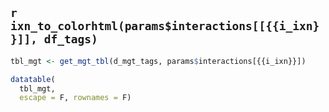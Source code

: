 
## `r ixn_to_colorhtml(params$interactions[[{{i_ixn}}]], df_tags)`

```r
tbl_mgt <- get_mgt_tbl(d_mgt_tags, params$interactions[{{i_ixn}}])

datatable(
  tbl_mgt, 
  escape = F, rownames = F)
```
